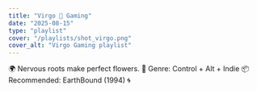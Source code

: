 ```yaml
---
title: "Virgo 🌷 Gaming"
date: "2025-08-15"
type: "playlist"
cover: "/playlists/shot_virgo.png"
cover_alt: "Virgo Gaming playlist"
---
```


🌍 Nervous roots make perfect flowers. 🌸 Genre: Control + Alt + Indie 📦 Recommended: EarthBound (1994) 🌀

<SpotifyEmbed url="https://open.spotify.com/embed/playlist/18b2vuovmsQxMhcH6C4iW6" />

